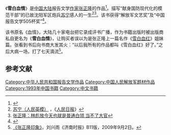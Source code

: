 {{Infobox Book 
| name                 = 
| image                = 
| caption              = 
| author               = 张正隆
| title_orig           = 血情
| translator           = 
| illustrator          =
| cover_artist         = 
| country              = {{CHN}}
| language             = [[汉语|汉语]]（[[简体|简体]]）
| series               = 
| subject              = [[军事|军事]]
| genre                = [[报告文学|报告文学]]
| publisher            = [[春风文艺出版社|春风文艺出版社]]
| release_date         = 1993年10月
| chinese_release_date = 
| media_type           = [[纸张|纸张]]
| pages                = 291
| size_weight          =
| format               =
| isbn                 = 7-5313-1215-8 
| oclc                 = 
| preceded_by          = 
| followed_by          = 
}}

《'''雪白血情'''》是[[中国大陆|中国大陆]]报告文学[[作家|作家]][[张正隆|张正隆]]的作品<ref>{{cite book | language = zh-hans | author = 章罗生 | coauthors =  | title =中国报告文学发展史  | url =  | date = 2002年 | location =  | publisher = 湖南人民出版社 | id =  | isbn = 9787543823648 | pages = 477页 }}</ref>。描写“献身国防现代化的模范干部”的已故沈阳军区炮兵[[苏宁_(军人)|苏宁]]感人的一生<ref>[http://paper.people.com.cn/rmrb/html/2009-11/03/content_374393.htm 苏宁（人民英模）] {{webarchive|url=https://web.archive.org/web/20091114092516/http://paper.people.com.cn/rmrb/html/2009-11/03/content_374393.htm |date=2009-11-14 }}，《[[人民日报|人民日报]]》</ref><ref>[http://news.nen.com.cn/guoneiguoji/263/3340263.shtml 张正隆：林彪放今天也就是普通白领 当不了大官]</ref>。该书获得“解放军文艺奖”及“中国报告文学505杯奖”<ref>{{Cite web |url=http://book.ce.cn/zzdt/200811/17/t20081117_17405899.shtml |title=军旅作家张正隆解答历史疑惑 |access-date=2009-12-10 |archive-url=https://web.archive.org/web/20130702102407/http://book.ce.cn/zzdt/200811/17/t20081117_17405899.shtml |archive-date=2013-07-02 |dead-url=yes }}</ref>。

该书原名《血情》，大陆几十家电台把它录成评书广播，作为书籍出版时被出版商私自更名为《'''雪白血情'''》，让购买者误以为是张正隆上一篇名作《[[雪白血红|雪白血红]]》姐妹篇。张看到书后向书商大发其火：“以后我所有的作品都叫《雪白血红》好了。”之后大病一场，打了七天滴流<ref>[http://jnsb.e23.cn/html/jnsb/20090902/jnsb8645920.html 《张正隆印象》]{{dead link|date=2018年5月 |bot=InternetArchiveBot |fix-attempted=yes }}，刘兴雨《济南时报》B11版，2009年9月2日。</ref>。

== 参考文献 ==
{{Reflist|2}}

[[Category:中华人民共和国报告文学作品|Category:中华人民共和国报告文学作品]]
[[Category:中国人民解放军题材作品|Category:中国人民解放军题材作品]]
[[Category:1993年中国书籍|Category:1993年中国书籍]]
[[Category:中文书籍|Category:中文书籍]]